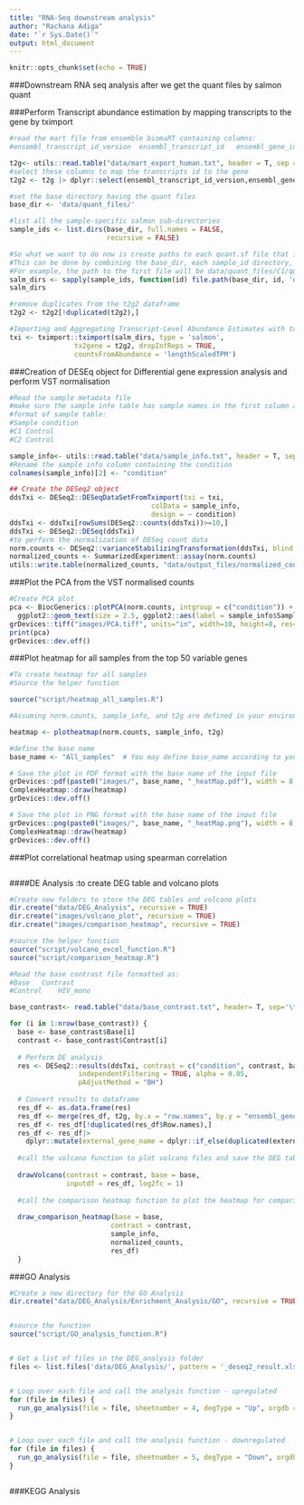 ```yaml
---
title: "RNA-Seq downstream analysis"
author: "Rachana Adiga"
date: "`r Sys.Date()`"
output: html_document
---
```


```r
knitr::opts_chunk$set(echo = TRUE)
```

###Downstream RNA seq analysis after we get the quant files by salmon quant

###Perform Transcript abundance estimation by mapping transcripts to the gene by tximport

```r
#read the mart file from ensemble biomaRT containing columns:
#ensembl_transcript_id_version	ensembl_transcript_id	ensembl_gene_id	external_gene_name	#uniprotswissprot

t2g<- utils::read.table("data/mart_export_human.txt", header = T, sep = '\t')
#select these columns to map the transcripts id to the gene
t2g2 <- t2g |> dplyr::select(ensembl_transcript_id_version,ensembl_gene_id,external_gene_name )

#set the base directory having the quant files 
base_dir <- 'data/quant_files/'

#list all the sample-specific salmon sub-directories 
sample_ids <- list.dirs(base_dir, full.names = FALSE, 
                        recursive = FALSE)

#So what we want to do now is create paths to each quant.sf file that is in each sample_id.
#This can be done by combining the base_dir, each sample_id directory, and 'quant.sf'
#For example, the path to the first file will be data/quant_files/C1/quant.sf
salm_dirs <- sapply(sample_ids, function(id) file.path(base_dir, id, 'quant.sf'))
salm_dirs

#remove duplicates from the t2g2 dataframe
t2g2 <- t2g2[!duplicated(t2g2),]

#Importing and Aggregating Transcript-Level Abundance Estimates with tximport
txi <- tximport::tximport(salm_dirs, type = 'salmon', 
                tx2gene = t2g2, dropInfReps = TRUE,
                countsFromAbundance = 'lengthScaledTPM')

```

###Creation of DESEq object for Differential gene expression analysis and perform VST normalisation

```r

#Read the sample metadata file
#make sure the sample info table has sample names in the first column and condition/replicates in #the second column
#format of sample table:
#Sample	condition
#C1	Control
#C2	Control

sample_info<- utils::read.table("data/sample_info.txt", header = T, sep = "\t")
#Rename the sample info column containing the condition
colnames(sample_info)[2] <- "condition"

## Create the DESeq2 object
ddsTxi <- DESeq2::DESeqDataSetFromTximport(txi = txi,
                                   colData = sample_info,
                                   design = ~ condition)
ddsTxi <- ddsTxi[rowSums(DESeq2::counts(ddsTxi))>=10,]
ddsTxi <- DESeq2::DESeq(ddsTxi)
#to perform the normalization of DESeq count data
norm.counts <- DESeq2::varianceStabilizingTransformation(ddsTxi, blind = F)
normalized_counts <- SummarizedExperiment::assay(norm.counts)
utils::write.table(normalized_counts, "data/output_files/normalized_counts.txt", sep="\t")
```
###Plot the PCA from the VST normalised counts
```r
#Create PCA plot 
pca <- BiocGenerics::plotPCA(norm.counts, intgroup = c("condition")) +
  ggplot2::geom_text(size = 2.5, ggplot2::aes(label = sample_info$Sample), vjust = 2, hjust = 0, check_overlap = TRUE) + ggplot2::coord_cartesian(clip = 'off')  
grDevices::tiff("images/PCA.tiff", units="in", width=10, height=8, res=600)
print(pca)
grDevices::dev.off()
```

###Plot heatmap for all samples from the top 50 variable genes
```r
#To create heatmap for all samples
#Source the helper function

source("script/heatmap_all_samples.R")

#Assuming norm.counts, sample_info, and t2g are defined in your environment

heatmap <- plotheatmap(norm.counts, sample_info, t2g)

#define the base name
base_name <- "All_samples"  # You may define base_name according to your requirements

# Save the plot in PDF format with the base name of the input file
grDevices::pdf(paste0("images/", base_name, "_heatMap.pdf"), width = 8, height = 12)
ComplexHeatmap::draw(heatmap)
grDevices::dev.off()

# Save the plot in PNG format with the base name of the input file
grDevices::png(paste0("images/", base_name, "_heatMap.png"), width = 8, height = 12, res = 1200, units = 'in')
ComplexHeatmap::draw(heatmap)
grDevices::dev.off()

```
###Plot correlational heatmap using spearman correlation
```r

```

####DE Analysis :to create DEG table and volcano plots 

```r

#Create new folders to store the DEG tables and volcano plots 
dir.create("data/DEG_Analysis", recursive = TRUE)
dir.create("images/volcano_plot", recursive = TRUE)
dir.create("images/comparison_heatmap", recursive = TRUE)

#source the helper function
source("script/volcano_excel_function.R")
source("script/comparison_heatmap.R")

#Read the base contrast file formatted as:
#Base	Contrast 
#Control	HIV_mono

base_contrast<- read.table("data/base_contrast.txt", header= T, sep='\t')

for (i in 1:nrow(base_contrast)) {
  base <- base_contrast$Base[i]
  contrast <- base_contrast$Contrast[i]
  
  # Perform DE analysis
  res <- DESeq2::results(ddsTxi, contrast = c("condition", contrast, base),
                 independentFiltering = TRUE, alpha = 0.05,
                 pAdjustMethod = "BH")
  
  # Convert results to dataframe
  res_df <- as.data.frame(res)
  res_df <- merge(res_df, t2g, by.x = "row.names", by.y = "ensembl_gene_id", all.x = TRUE)
  res_df <- res_df[!duplicated(res_df$Row.names),]
  res_df <- res_df|>
    dplyr::mutate(external_gene_name = dplyr::if_else(duplicated(external_gene_name), paste(external_gene_name, Row.names, sep = "_"), external_gene_name)) 
  
  #call the volcano function to plot volcano files and save the DEG table in excel workbook
  
  drawVolcano(contrast = contrast, base = base, 
              inputdf = res_df, log2fc = 1)
  
  #call the comparison heatmap function to plot the heatmap for comparisons based on DEGs
  
  draw_comparison_heatmap(base = base, 
                         contrast = contrast, 
                         sample_info, 
                         normalized_counts, 
                         res_df)
  }

```

###GO Analysis 
```r


#Create a new directory for the GO Analysis
dir.create("data/DEG_Analysis/Enrichment_Analysis/GO", recursive = TRUE)


#source the function
source("script/GO_analysis_function.R")


# Get a list of files in the DEG_analysis folder
files <- list.files('data/DEG_Analysis/', pattern = '_deseq2_result.xlsx', full.names = TRUE)


# Loop over each file and call the analysis function - upregulated
for (file in files) {
  run_go_analysis(file = file, sheetnumber = 4, degType = "Up", orgdb = org.Hs.eg.db)
}


# Loop over each file and call the analysis function - downregulated
for (file in files) {
  run_go_analysis(file = file, sheetnumber = 5, degType = "Down", orgdb = org.Hs.eg.db)
}



```

###KEGG Analysis 
```r

```

